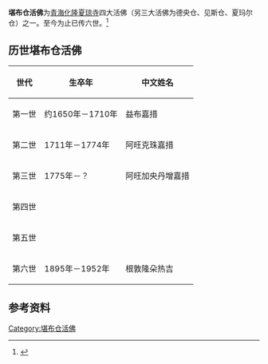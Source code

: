 '''堪布仓活佛'''为[[青海|青海]][[化隆|化隆]][[夏琼寺|夏琼寺]]四大活佛（另三大活佛为德央仓、见斯仓、夏玛尔仓）之一。至今为止已传六世。<ref>{{cite book|title=《藏族大辞典》|chapter=堪布仓活佛系统|publisher=甘肃人民出版社}}</ref>

== 历世堪布仓活佛 ==
{| class="wikitable" 
|- 
! 世代
! 生卒年
! 中文姓名
|-
| 第一世
| 约1650年－1710年
| 益布嘉措
|-
| 第二世
| 1711年－1774年
| 阿旺克珠嘉措
|-
| 第三世
| 1775年－？
| 阿旺加央丹增嘉措
|-
| 第四世
|
|
|-
| 第五世
|
|
|-
| 第六世
| 1895年－1952年
| 根敦隆朵热吉
|}

== 参考资料 ==
{{reflist}}

{{藏传佛教活佛}}
{{佛教小作品}}

[[Category:堪布仓活佛|Category:堪布仓活佛]]